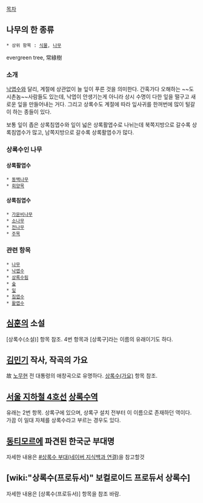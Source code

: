 [[목차]]
== 나무의 한 종류 ==
 * 상위 항목 : [[식물]], [[나무]]

evergreen tree, 常綠樹
=== 소개 ===
[[낙엽수]]와 달리, 계절에 상관없이 늘 잎이 푸른 것을 의미한다. 간혹가다 오해하는 ~~도시촌놈~~사람들도 있는데, 낙엽이 안생기는게 아니라 상시 수명이 다한 잎을 떨구고 새로운 잎을 만들어내는 거다. 그리고 상록수도 계절에 따라 잎사귀를 한꺼번에 많이 털갈이 하는 종들이 있다.

보통 잎이 좁은 상록침엽수와 잎이 넓은 상록활엽수로 나뉘는데 북쪽지방으로 갈수록 상록침엽수가 많고, 남쪽지방으로 갈수록 상록활엽수가 많다.
=== 상록수인 나무 ===
==== 상록활엽수 ====
 * [[동백나무]]
 * [[회양목]]
==== 상록침엽수 ====
 * [[가문비나무]]
 * [[소나무]]
 * [[전나무]]
 * [[주목]]
=== 관련 항목 ===
 * [[나무]]
 * [[낙엽수]]
 * [[상록수림]]
 * [[숲]]
 * [[잎]]
 * [[침엽수]]
 * [[활엽수]]
== [[심훈]]의 소설 ==
[상록수(소설)] 항목 참조. 4번 항목과 [상록구]라는 이름의 유래이기도 하다.
== [[김민기]] 작사, 작곡의 가요 ==
故 [[노무현]] 전 대통령의 애창곡으로 유명하다. [[상록수(가요)]] 항목 참조.
== [[서울 지하철 4호선]] [[상록수역]] ==
유래는 2번 항목. 상록구에 있으며, 상록구 설치 전부터 이 이름으로 존재하던 역이다.
가끔 이 일대 자체를 상록수라고 부르는 경우도 있다.
== [[동티모르]]에 파견된 한국군 부대명 ==
자세한 내용은 [http://terms.naver.com/entry.nhn?cid=540&docId=929071&mobile&categoryId=540 #상록수 부대(네이버 지식백과 연결)]을 참고할것
== [wiki:"상록수(프로듀서)" 보컬로이드 프로듀서 상록수] ==
자세한 내용은 [상록수(프로듀서)] 항목을 참조 바람.
